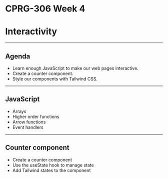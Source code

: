 # CPRG-306 Week 4

# Interactivity

---

## Agenda

- Learn enough JavaScript to make our web pages interactive.
- Create a counter component.
- Style our components with Tailwind CSS.

---

## JavaScript

- Arrays
- Higher order functions
- Arrow functions
- Event handlers

---

## Counter component

- Create a counter component
- Use the useState hook to manage state
- Add Tailwind states to the component
